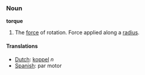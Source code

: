 ===Noun===
'''torque'''

#The [[force]] of rotation.  Force applied along a [[radius]].

====Translations====
*[[Dutch]]: [[koppel]] ''n''
*[[Spanish]]: par motor